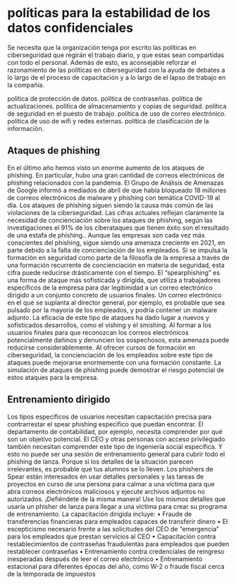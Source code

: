 # políticas para la estabilidad de los datos confidenciales
Se necesita que la organización tenga por escrito las políticas en ciberseguridad que regirán el trabajo diario, y que estas sean compartidas con todo el personal.  Además de esto, es aconsejable reforzar el razonamiento de las políticas en ciberseguridad con la ayuda de debates a lo largo de el proceso de capacitación y a lo largo de el lapso de trabajo en la compañía.

política de protección de datos.
política de contraseñas.
política de actualizaciones.
política de almacenamiento y copias de seguridad.
política de seguridad en el puesto de trabajo.
política de uso de correo electrónico.
política de uso de wifi y redes externas.
política de clasificación de la información.

## Ataques de phishing

En el último año hemos visto un enorme aumento de los ataques de phishing. En particular, hubo una gran cantidad de correos electrónicos de phishing relacionados con la pandemia. El Grupo de Análisis de Amenazas de Google informó a mediados de abril de que había bloqueado 18 millones de correos electrónicos de malware y phishing con temática COVID-19 al día.
Los ataques de phishing siguen siendo la causa más común de las violaciones de la ciberseguridad. Las cifras actuales reflejan claramente la necesidad de concienciación sobre los ataques de phishing, según las investigaciones el 91% de los ciberataques que tienen éxito son el resultado de una estafa de phishing..
Aunque las empresas son cada vez más conscientes del phishing, sigue siendo una amenaza creciente en 2021, en parte debido a la falta de concienciación de los empleados. Si se impulsa la formación en seguridad como parte de la filosofía de la empresa a través de una formación recurrente de concienciación en materia de seguridad, esta cifra puede reducirse drásticamente con el tiempo.
El "spearphishing" es una forma de ataque más sofisticada y dirigida, que utiliza a trabajadores específicos de la empresa para dar legitimidad a un correo electrónico dirigido a un conjunto concreto de usuarios finales. Un correo electrónico en el que se suplanta al director general, por ejemplo, es probable que sea pulsado por la mayoría de los empleados, y podría contener un malware adjunto. La eficacia de este tipo de ataques ha dado lugar a nuevos y sofisticados desarrollos, como el vishing y el smishing.
Al formar a los usuarios finales para que reconozcan los correos electrónicos potencialmente dañinos y denuncien los sospechosos, esta amenaza puede reducirse considerablemente. Al ofrecer cursos de formación en ciberseguridad, la concienciación de los empleados sobre este tipo de ataques puede mejorarse enormemente con una formación constante. La simulación de ataques de phishing puede demostrar el riesgo potencial de estos ataques para la empresa.




## Entrenamiento dirigido
Los tipos específicos de usuarios necesitan capacitación precisa para contrarrestar el spear phishing específico que puedan encontrar. El departamento de contabilidad, por ejemplo, necesita comprender por qué son un objetivo potencial. El CEO y otras personas con acceso privilegiado también necesitan comprender este tipo de ingeniería social específica.
Y esto no puede ser una sesión de entrenamiento general para cubrir todo el phishing de lanza. Porque si los detalles de la situación parecen irrelevantes, es probable que tus alumnos se lo lleven. Los phishers de Spear están interesados en usar detalles personales y las tareas de proyectos en curso de una persona para calmar a una víctima para que abra correos electrónicos maliciosos y ejecute archivos adjuntos no autorizados. ¡Defiéndete de la misma manera! Use los mismos detalles que usaría un phisher de lanza para llegar a una víctima para crear su programa de entrenamiento.
La capacitación dirigida incluye:
•	Fraude de transferencias financieras para empleados capaces de transferir dinero
•	El escepticismo necesario frente a las solicitudes del CEO de “emergencia” para los empleados que prestan servicios al CEO
•	Capacitación contra restablecimientos de contraseñas fraudulentas para empleados que pueden restablecer contraseñas
•	Entrenamiento contra credenciales de reingreso inesperadas después de leer el correo electrónico
•	Entrenamiento estacional para diferentes épocas del año, como W-2 o fraude fiscal cerca de la temporada de impuestos







